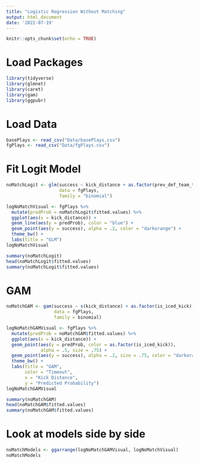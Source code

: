 ```yaml
---
title: "Logistic Regression Without Matching"
output: html_document
date: '2022-07-19'
---
```


```r
knitr::opts_chunk$set(echo = TRUE)
```


# Load Packages

```r

library(tidyverse)
library(glmnet)
library(caret)
library(gam)
library(ggpubr)

```


# Load Data

```r

basePlays <- read_csv("Data/basePlays.csv")
fgPlays <- read_csv("Data/fgPlays.csv")

```



# Fit Logit Model

```r

noMatchLogit <- glm(success ~ kick_distance + as.factor(prev_def_team_to), 
                    data = fgPlays,
                    family = "binomial")

logNoMatchVisual <- fgPlays %>%
  mutate(predProb = noMatchLogit$fitted.values) %>%
  ggplot(aes(x = kick_distance)) + 
  geom_line(aes(y = predProb), color = "blue") + 
  geom_point(aes(y = success), alpha = .2, color = "darkorange") + 
  theme_bw() + 
  labs(title = "GLM")
logNoMatchVisual

summary(noMatchLogit)
head(noMatchLogit$fitted.values)
summary(noMatchLogit$fitted.values)

```


# GAM

```r

noMatchGAM <- gam(success ~ s(kick_distance) + as.factor(is_iced_kick), 
                  data = fgPlays, 
                  family = binomial)

logNoMatchGAMVisual <- fgPlays %>%
  mutate(predProb = noMatchGAM$fitted.values) %>%
  ggplot(aes(x = kick_distance)) + 
  geom_point(aes(y = predProb, color = as.factor(is_iced_kick)), 
             alpha = .5, size = .75) +
  geom_point(aes(y = success), alpha = .2, size = .75, color = "darkorange") + 
  theme_bw() +
  labs(title = "GAM",
       color = "Timeout",
       x = "Kick Distance",
       y = "Predicted Probability") 
logNoMatchGAMVisual

summary(noMatchGAM)
head(noMatchGAM$fitted.values)
summary(noMatchGAM$fitted.values)

```

# Look at models side by side 

```r

noMatchModels <- ggarrange(logNoMatchGAMVisual, logNoMatchVisual)
noMatchModels

```









